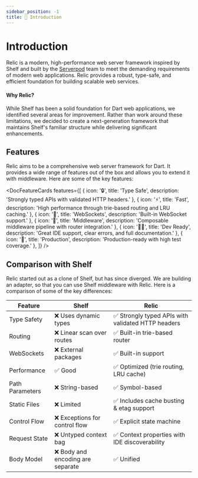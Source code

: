 ```yaml
---
sidebar_position: -1
title: 🎯 Introduction
---
```


# Introduction
Relic is a modern, high-performance web server framework inspired by Shelf and built by the [Serverpod](https://serverpod.dev) team to meet the demanding requirements of modern web applications. Relic provides a robust, type-safe, and efficient foundation for building scalable web services.

#### Why Relic?

While Shelf has been a solid foundation for Dart web applications, we identified several areas for improvement. Rather than work around these limitations, we decided to create a next-generation framework that maintains Shelf's familiar structure while delivering significant enhancements.

## Features
Relic aims to be a comprehensive web server framework for Dart. It provides a wide range of features out of the box and allows you to extend it with middleware. Here are some of the key features:


<DocFeatureCards
  features={[
    { icon: '🔒', title: 'Type Safe', description: 'Strongly typed APIs with validated HTTP headers.' },
    { icon: '⚡', title: 'Fast', description: 'High performance through trie-based routing and LRU caching.' },
    { icon: '🔌', title: 'WebSockets', description: 'Built-in WebSocket support.' },
    { icon: '🔧', title: 'Middleware', description: 'Composable middleware pipeline with router integration.' },
    { icon: '👨‍💻', title: 'Dev Ready', description: 'Great IDE support, clear errors, and full documentation.' },
    { icon: '🚀', title: 'Production', description: 'Production-ready with high test coverage.' },
  ]}
/>


## Comparison with Shelf

Relic started out as a clone of Shelf, but has since diverged. We are building an adapter, so that you can use Shelf middleware with Relic. Here is a comparison of some of the key differences:

| Feature | Shelf | Relic |
|---------|-------|-------|
| Type Safety | ❌ Uses dynamic types | ✅ Strongly typed APIs with validated HTTP headers|
| Routing | ❌ Linear scan over routes | ✅ Built-in trie-based router |
| WebSockets | ❌ External packages | ✅ Built-in support |
| Performance | ✅ Good | ✅ Optimized (trie routing, LRU cache) |
| Path Parameters | ❌ String-based | ✅ Symbol-based |
| Static Files | ❌ Limited | ✅ Includes cache busting & etag support |
| Control Flow | ❌ Exceptions for control flow | ✅ Explicit state machine |
| Request State | ❌ Untyped context bag | ✅ Context properties with IDE discoverability |
| Body Model | ❌ Body and encoding are separate | ✅ Unified |